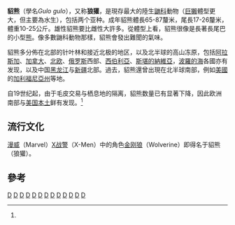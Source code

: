 {{Speciesbox
| taxon = Gulo gulo
| status = LC
| trend = unknown
| status_system = iucn3.1
| status_ref = <ref name="iucn">{{IUCN2006|assessors=Mustelid Specialist Group|year=1996|id=9561|title=Gulo gulo|downloaded=11 May 2006}} Listed as Vulnerable (VU A2c v2.3).</ref>
| image = Wolverine.jpg
| familia_authority = [[Peter_Simon_Pallas|Pallas]], 1780
| authority = ([[卡爾·林奈|Linnaeus]], 1758)
| range_map = Gulo_gulo_distribution.svg
}}

'''貂熊'''（學名''Gulo gulo''），又称'''狼獾'''，是現存最大的陸生[[鼬科|鼬科]]動物（[[巨獺|巨獺]]體型更大，但主要為水生），包括两个亚种。成年貂熊體長65-87釐米，尾長17-26釐米，體重10-25公斤。雄性貂熊要比雌性大許多。從體型上看，貂熊很像是長著長尾巴的小型[[熊|熊]]。像多數鼬科動物那樣，貂熊會發出難聞的氣味。

貂熊多分佈在北部的针叶林和接近北极的地区，以及北半球的高山冻原，包括[[阿拉斯加|阿拉斯加]]、[[加拿大|加拿大]]、[[北欧|北欧]]、[[俄罗斯|俄罗斯]]西部、[[西伯利亞|西伯利亞]]、[[斯堪的納維亞|斯堪的納維亞]]，[[波羅的海|波羅的海]]各國亦有发现，以及中国[[黑龙江|黑龙江]]与[[新疆|新疆]]北部。過去，貂熊還曾出現在北半球南部，例如[[美國|美國]]的[[加利福尼亞州|加利福尼亞州]]等地。

自19世纪起，由于毛皮交易与栖息地的隔离，貂熊数量已有显著下降，因此欧洲南部与[[美国本土|美国本土]]鲜有发现。<ref name="iucn"/>

== 流行文化 ==
[[漫威|漫威]]（Marvel）[[X战警|X战警]]（X-Men）中的角色[[金刚狼|金刚狼]]（Wolverine）即得名于貂熊（狼獾）。

== 參考 ==
{{Commons and category|Gulo_gulo|貂熊|Gulo_gulo}}
{{Wikispecies|Gulo_gulo}}
{{reflist}}
{{Taxonbar|from=Q14334}}

[[Category:IUCN红色名录无危物种|D]]
[[Category:貂熊属|D]]
[[Category:中国国家一级保护动物|D]]
[[Category:卡尔·林奈命名的生物分类|D]]
[[Category:1758年描述的哺乳动物|D]]
[[Category:北极哺乳动物|D]]
[[Category:俄罗斯哺乳动物|D]]
[[Category:美国哺乳动物|D]]
[[Category:加拿大哺乳动物|D]]
[[Category:瑞典動物|D]]
[[Category:挪威動物|D]]
[[Category:格陵蘭動物|D]]
[[Category:中国哺乳动物|D]]